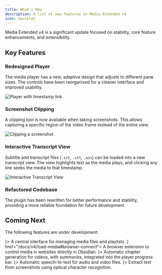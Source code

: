 ```yaml
---
title: What's New
description: A list of new features in Media Extended v4
icon: Sparkles
---
```



Media Extended v4 is a significant update focused on stability, core feature enhancements, and extensibility.

## Key Features

### Redesigned Player
The media player has a new, adaptive design that adjusts to different pane sizes. The controls have been reorganized for a cleaner interface and improved usability.

![Player with timestamp link](./first-note.png)

### Screenshot Clipping
A clipping tool is now available when taking screenshots. This allows capturing a specific region of the video frame instead of the entire view.

![Clipping a screenshot](./clip-image.png)

### Interactive Transcript View
Subtitle and transcript files (`.srt`, `.vtt`, `.ass`) can be loaded into a new transcript view. The view highlights text as the media plays, and clicking any line seeks the media to that timestamp.

![Interactive Transcript View](./copy-timestamped-quote.png)

### Refactored Codebase
The plugin has been rewritten for better performance and stability, providing a more reliable foundation for future development.

## Coming Next
The following features are under development:

<Cards>
  <Card title="Media Library" icon={<Library />}>
    A central interface for managing media files and playlists.
  </Card>
  <Card title="Browser Connector" icon={<Globe />} href="/docs/v4/load-media#browser-connect">
    A browser extension to control media in websites directly in Obsidian.
  </Card>
  <Card title="AI-Powered Chapters & Summaries" icon={<BotMessageSquare />}>
    Automatic chapter generation for videos, with summaries, integrated into the player progress bar.
  </Card>
  <Card title="Transcript Generation" icon={<FileText />}>
    Automatic speech-to-text for audio and video files.
  </Card>
  <Card title="Screenshot OCR" icon={<ScanText />}>
    Extract text from screenshots using optical character recognition.
  </Card>
</Cards>
